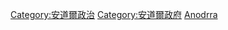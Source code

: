 {{Commonscat|International relations of Andorra}}

[[Category:安道爾政治|Category:安道爾政治]]
[[Category:安道爾政府|Category:安道爾政府]]
[[Category:歐洲各國外交|Anodrra]]